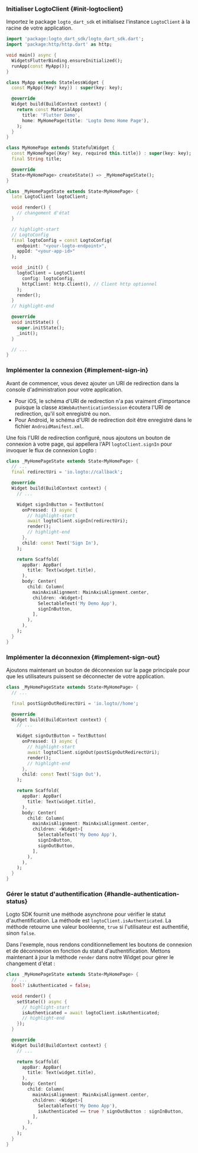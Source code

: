
### Initialiser LogtoClient \{#init-logtoclient}

Importez le package `logto_dart_sdk` et initialisez l'instance `LogtoClient` à la racine de votre application.

```dart title="lib/main.dart"
import 'package:logto_dart_sdk/logto_dart_sdk.dart';
import 'package:http/http.dart' as http;

void main() async {
  WidgetsFlutterBinding.ensureInitialized();
  runApp(const MyApp());
}

class MyApp extends StatelessWidget {
  const MyApp({Key? key}) : super(key: key);

  @override
  Widget build(BuildContext context) {
    return const MaterialApp(
      title: 'Flutter Demo',
      home: MyHomePage(title: 'Logto Demo Home Page'),
    );
  }
}

class MyHomePage extends StatefulWidget {
  const MyHomePage({Key? key, required this.title}) : super(key: key);
  final String title;

  @override
  State<MyHomePage> createState() => _MyHomePageState();
}

class _MyHomePageState extends State<MyHomePage> {
  late LogtoClient logtoClient;

  void render() {
    // changement d'état
  }

  // highlight-start
  // LogtoConfig
  final logtoConfig = const LogtoConfig(
    endpoint: "<your-logto-endpoint>",
    appId: "<your-app-id>"
  );

  void _init() {
    logtoClient = LogtoClient(
      config: logtoConfig,
      httpClient: http.Client(), // Client http optionnel
    );
    render();
  }
  // highlight-end

  @override
  void initState() {
    super.initState();
    _init();
  }

  // ...
}
```

### Implémenter la connexion \{#implement-sign-in}

<SignInFlowSummary />

Avant de commencer, vous devez ajouter un URI de redirection dans la console d'administration pour votre application.

<ConfigureRedirectUri
  figureSrc="/img/assets/flutter-redirect-uri.png"
  redirectUri="io.logto://callback"
/>

- Pour iOS, le schéma d'URI de redirection n'a pas vraiment d'importance puisque la classe `ASWebAuthenticationSession` écoutera l'URI de redirection, qu'il soit enregistré ou non.
- Pour Android, le schéma d'URI de redirection doit être enregistré dans le fichier `AndroidManifest.xml`.

Une fois l'URI de redirection configuré, nous ajoutons un bouton de connexion à votre page, qui appellera l'API `logtoClient.signIn` pour invoquer le flux de connexion Logto :

```dart title="lib/main.dart"
class _MyHomePageState extends State<MyHomePage> {
  // ...
  final redirectUri = 'io.logto://callback';

  @override
  Widget build(BuildContext context) {
    // ...

    Widget signInButton = TextButton(
      onPressed: () async {
        // highlight-start
        await logtoClient.signIn(redirectUri);
        render();
        // highlight-end
      },
      child: const Text('Sign In'),
    );

    return Scaffold(
      appBar: AppBar(
        title: Text(widget.title),
      ),
      body: Center(
        child: Column(
          mainAxisAlignment: MainAxisAlignment.center,
          children: <Widget>[
            SelectableText('My Demo App'),
            signInButton,
          ],
        ),
      ),
    );
  }
}
```

### Implémenter la déconnexion \{#implement-sign-out}

<ConfigurePostSignOutRedirectUri
  figureSrc="/img/assets/flutter-post-sign-out-redirect-uri.png"
  postSignOutRedirectUri="io.logto://callback"
/>

Ajoutons maintenant un bouton de déconnexion sur la page principale pour que les utilisateurs puissent se déconnecter de votre application.

```dart title="lib/main.dart"
class _MyHomePageState extends State<MyHomePage> {
  // ...

  final postSignOutRedirectUri = 'io.logto//home';

  @override
  Widget build(BuildContext context) {
    // ...

    Widget signOutButton = TextButton(
      onPressed: () async {
        // highlight-start
        await logtoClient.signOut(postSignOutRedirectUri);
        render();
        // highlight-end
      },
      child: const Text('Sign Out'),
    );

    return Scaffold(
      appBar: AppBar(
        title: Text(widget.title),
      ),
      body: Center(
        child: Column(
          mainAxisAlignment: MainAxisAlignment.center,
          children: <Widget>[
            SelectableText('My Demo App'),
            signInButton,
            signOutButton,
          ],
        ),
      ),
    );
  }
}
```

### Gérer le statut d'authentification \{#handle-authentication-status}

Logto SDK fournit une méthode asynchrone pour vérifier le statut d'authentification. La méthode est `logtoClient.isAuthenticated`. La méthode retourne une valeur booléenne, `true` si l'utilisateur est authentifié, sinon `false`.

Dans l'exemple, nous rendons conditionnellement les boutons de connexion et de déconnexion en fonction du statut d'authentification. Mettons maintenant à jour la méthode `render` dans notre Widget pour gérer le changement d'état :

```dart title="lib/main.dart"
class _MyHomePageState extends State<MyHomePage> {
  // ...
  bool? isAuthenticated = false;

  void render() {
    setState(() async {
      // highlight-start
      isAuthenticated = await logtoClient.isAuthenticated;
      // highlight-end
    });
  }

  @override
  Widget build(BuildContext context) {
    // ...

    return Scaffold(
      appBar: AppBar(
        title: Text(widget.title),
      ),
      body: Center(
        child: Column(
          mainAxisAlignment: MainAxisAlignment.center,
          children: <Widget>[
            SelectableText('My Demo App'),
            isAuthenticated == true ? signOutButton : signInButton,
          ],
        ),
      ),
    );
  }
}
```

<Checkpoint />

